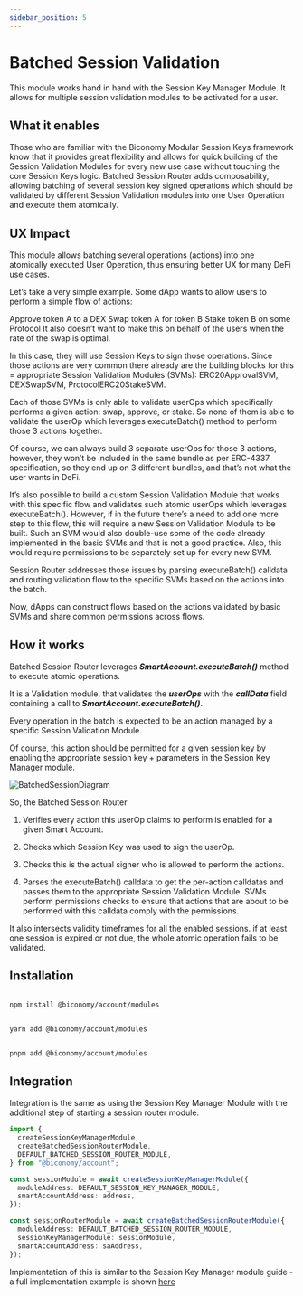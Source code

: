 ```yaml
---
sidebar_position: 5
---
```


# Batched Session Validation

This module works hand in hand with the Session Key Manager Module. It allows for multiple session validation modules to be activated for a user.

## What it enables

Those who are familiar with the Biconomy Modular Session Keys framework know that it provides great flexibility and allows for quick building of the Session Validation Modules for every new use case without touching the core Session Keys logic. Batched Session Router adds composability, allowing batching of several session key signed operations which should be validated by different Session Validation modules into one User Operation and execute them atomically.

## UX Impact

This module allows batching several operations (actions) into one atomically executed User Operation, thus ensuring better UX for many DeFi use cases.

Let’s take a very simple example. Some dApp wants to allow users to perform a simple flow of actions:

Approve token A to a DEX
Swap token A for token B
Stake token B on some Protocol
It also doesn’t want to make this on behalf of the users when the rate of the swap is optimal.

In this case, they will use Session Keys to sign those operations. Since those actions are very common there already are the building blocks for this = appropriate Session Validation Modules (SVMs): ERC20ApprovalSVM, DEXSwapSVM, ProtocolERC20StakeSVM.

Each of those SVMs is only able to validate userOps which specifically performs a given action: swap, approve, or stake. So none of them is able to validate the userOp which leverages executeBatch() method to perform those 3 actions together.

Of course, we can always build 3 separate userOps for those 3 actions, however, they won’t be included in the same bundle as per ERC-4337 specification, so they end up on 3 different bundles, and that’s not what the user wants in DeFi.

It’s also possible to build a custom Session Validation Module that works with this specific flow and validates such atomic userOps which leverages executeBatch(). However, if in the future there’s a need to add one more step to this flow, this will require a new Session Validation Module to be built. Such an SVM would also double-use some of the code already implemented in the basic SVMs and that is not a good practice. Also, this would require permissions to be separately set up for every new SVM.

Session Router addresses those issues by parsing executeBatch() calldata and routing validation flow to the specific SVMs based on the actions into the batch.

Now, dApps can construct flows based on the actions validated by basic SVMs and share common permissions across flows.

## How it works

Batched Session Router leverages **_SmartAccount.executeBatch()_** method to execute atomic operations.

It is a Validation module, that validates the **_userOps_** with the **_callData_** field containing a call to **_SmartAccount.executeBatch()_**.

Every operation in the batch is expected to be an action managed by a specific Session Validation Module.

Of course, this action should be permitted for a given session key by enabling the appropriate session key + parameters in the Session Key Manager module.

![BatchedSessionDiagram](../images/modules/batchedSVM.png)

So, the Batched Session Router

1. Verifies every action this userOp claims to perform is enabled for a given Smart Account.

2. Checks which Session Key was used to sign the userOp.

3. Checks this is the actual signer who is allowed to perform the actions.

4. Parses the executeBatch() calldata to get the per-action calldatas and passes them to the appropriate Session Validation Module. SVMs perform permissions checks to ensure that actions that are about to be performed with this calldata comply with the permissions.

It also intersects validity timeframes for all the enabled sessions. if at least one session is expired or not due, the whole atomic operation fails to be validated.

## Installation


<Tabs>
<TabItem value="js" label="npm">

```bash

npm install @biconomy/account/modules

```

</TabItem>
<TabItem value="py" label="yarn">

```bash

yarn add @biconomy/account/modules

```

</TabItem>
<TabItem value="java" label="pnpm">

```bash

pnpm add @biconomy/account/modules

```

</TabItem>
</Tabs>

## Integration

Integration is the same as using the Session Key Manager Module with the additional step of starting a session router module.

```typescript
import {
  createSessionKeyManagerModule,
  createBatchedSessionRouterModule,
  DEFAULT_BATCHED_SESSION_ROUTER_MODULE,
} from "@biconomy/account";

const sessionModule = await createSessionKeyManagerModule({
  moduleAddress: DEFAULT_SESSION_KEY_MANAGER_MODULE,
  smartAccountAddress: address,
});

const sessionRouterModule = await createBatchedSessionRouterModule({
  moduleAddress: DEFAULT_BATCHED_SESSION_ROUTER_MODULE,
  sessionKeyManagerModule: sessionModule,
  smartAccountAddress: saAddress,
});
```

Implementation of this is similar to the Session Key Manager module guide - a full implementation example is shown [here](/tutorials/sessionkeys/batchedSessionRouter/batchedTransferWithSession)
